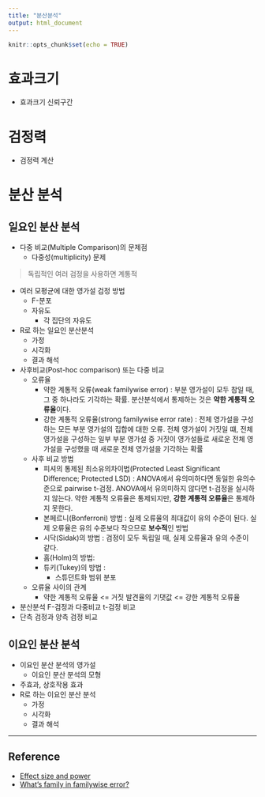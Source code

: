 ```yaml
---
title: "분산분석"
output: html_document
---
```


```r
knitr::opts_chunk$set(echo = TRUE)
```

# 효과크기
  - 효과크기 신뢰구간

# 검정력
  - 검정력 계산



# 분산 분석

## 일요인 분산 분석

* 다중 비교(Multiple Comparison)의 문제점 
  * 다중성(multiplicity) 문제
  
> 독립적인 여러 검정을 사용하면 계통적   
  
* 여러 모평균에 대한 영가설 검정 방법
  * F-분포
  * 자유도 
    * 각 집단의 자유도
* R로 하는 일요인 분산분석
  * 가정
  * 시각화
  * 결과 해석
* 사후비교(Post-hoc comparison) 또는 다중 비교
  * 오류율
    * 약한 계통적 오류(weak familywise error) : 부분 영가설이 모두 참일 때, 그 중 하나라도 기각하는 확률. 분산분석에서 통제하는 것은 **약한 계통적 오류율**이다.
    * 강한 계통적 오류율(strong familywise error rate) : 전체 영가설을 구성하는 모든 부분 영가설의 집합에 대한 오류. 전체 영가설이 거짓일 떄, 전체 영가설을 구성하는 일부 부분 영가설 중 거짓이 영가설들로 새로운 전체 영가설을 구성했을 때 새로운 전체 영가설을 기각하는 확률
      
  * 사후 비교 방법
    * 피셔의 통제된 최소유의차이법(Protected Least Significant Difference; Protected LSD) : ANOVA에서 유의미하다면 동일한 유의수준으로 pairwise t-검정. ANOVA에서 유의미하지 않다면 t-검정을 실시하지 않는다. 약한 계통적 오류율은 통제되지만, **강한 계통적 오류율**은 통제하지 못한다.
    * 본페르니(Bonferroni) 방법 : 실제 오류율의 최대값이 유의 수준이 된다. 실제 오류율은 유의 수준보다 작으므로 **보수적**인 방법
    * 시닥(Sidak)의 방법 : 검정이 모두 독립일 때, 실제 오류율과 유의 수준이 같다.
    * 홈(Holm)의 방법: 
    * 튜키(Tukey)의 방법 : 
      * 스튜던트화 범위 분포 
  * 오류율 사이의 관계
    * 약한 계통적 오류율 <= 거짓 발견율의 기댓값 <= 강한 계통적 오류율
    
    
* 분산분석 F-검정과 다중비교 t-검정 비교
* 단측 검정과 양측 검정 비교


## 이요인 분산 분석

* 이요인 분산 분석의 영가설
  * 이요인 분산 분석의 모형
* 주효과, 상호작용 효과
* R로 하는 이요인 분산 분석
  * 가정
  * 시각화
  * 결과 해석

----

## Reference
* [Effect size and power](http://daniellakens.blogspot.com/2020/03/effect-sizes-and-power-for-interactions.html)
* [What's family in familywise error?](http://daniellakens.blogspot.com/2020/03/whats-family-in-family-wise-error.html)



